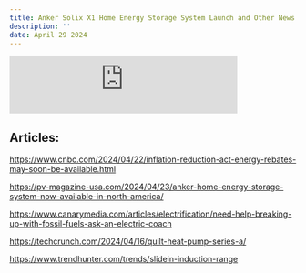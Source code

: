 ```yaml
---
title: Anker Solix X1 Home Energy Storage System Launch and Other News
description: ''
date: April 29 2024
---
```


<iframe
  src="https://podcasters.spotify.com/pod/show/energy-transition-media/embed/episodes/Anker-Solix-X1-Home-Energy-Storage-System-Launch-and-Other-News-e2ivrr4/a-ab7cfds"
  height="102px"
  width="400px"
  frameborder="0"
  scrolling="no"
></iframe>

## Articles:

https://www.cnbc.com/2024/04/22/inflation-reduction-act-energy-rebates-may-soon-be-available.html

https://pv-magazine-usa.com/2024/04/23/anker-home-energy-storage-system-now-available-in-north-america/

https://www.canarymedia.com/articles/electrification/need-help-breaking-up-with-fossil-fuels-ask-an-electric-coach

https://techcrunch.com/2024/04/16/quilt-heat-pump-series-a/

https://www.trendhunter.com/trends/slidein-induction-range

